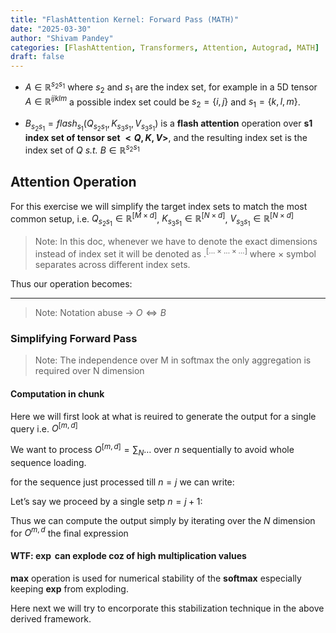 ```yaml
---
title: "FlashAttention Kernel: Forward Pass (MATH)"
date: "2025-03-30"
author: "Shivam Pandey"
categories: [FlashAttention, Transformers, Attention, Autograd, MATH]
draft: false
---
```


<!-- # Flash Attention Kernel: Math & Implementation -->

- $A \in \mathbb{R}^{s_2 s_1}$ where $s_2$ and $s_1$ are the index set, for example in a 5D tensor $A \in \mathbb{R}^{ijklm}$ a possible index set could be $s_2 = \{ i, j \}$ and $s_1 = \{k, l, m \}$.

- $B_{s_2 s_1} = flash_{s_1}(Q_{s_2 s_1}, K_{s_3 s_1}, V_{s_3 s_1})$ is a **flash attention** operation over **s1 index set of tensor set $<Q, K, V>$**, and the resulting index set is the index set of $Q$ *s.t.* $B \in \mathbb{R}^{s_2 s_1}$

## Attention Operation

For this exercise we will simplify the target index sets to match the most common setup, i.e. $Q_{s_2 s_1} \in \mathbb{R}^{[M \times d]}$, $K_{s_3 s_1} \in \mathbb{R}^{[N \times d]}$, $V_{s_3 s_1} \in \mathbb{R}^{[N \times d]}$

> Note: In this doc, whenever we have to denote the exact dimensions instead of index set it will be denoted as $.^{[... \times ... \times \dots]}$ where $\times$ symbol separates across different index sets.

Thus our operation becomes:

\begin{align}
B_{s_2 s_1} = attention_{s_1}(Q_{s_2 s_1}, K_{s_3 s_1}, V_{s_3 s_1}) \\
B^{[M \times d]} = attention_{d}(Q^{[M \times d]}, K^{[N \times d]}, V^{[N \times d]})
\end{align}

***

\begin{align}
S^{[M \times N]} = Q @ K^T = Q *_{(M \times d, N \times d, M \times N)} K \in \mathbb{R}^{[M \times N]} \\
S_{rmax}^{M} = \max_{N} S^{[M \times N]} \in \mathbb{R}^{M} \\
S_{rm}^{[m, n]} = S^{[m, n]} - S_{rmax}^{m} \forall [m, n] \in [M \times N]  \\
P^{[M \times N]} = softmax_{N}(S_{rm}^{[M \times N]}) \\
O^{[M \times d]} = P @ V = P *_{(M \times N, N \times d, M \times d)} V \in \mathbb{R}^{[M \times d]}
\end{align}

> Note: Notation abuse -> $O \iff B$

### Simplifying Forward Pass

\begin{align}
P^{[m, n]} = \frac{\exp(S^{[m, n]} - \max_{n}(S^{[m, n]}))}{\sum_n \exp(S^{[m, n]} - \max_{n}(S^{[m, n]}))} = \frac{\exp(S^{[m, n]})}{\sum_n \exp(S^{[m, n]})}
\end{align}

> Note: The independence over M in softmax the only aggregation is required over N dimension

#### Computation in chunk

Here we will first look at what is reuired to generate the output for a single query i.e. $O^{[m, d]}$

\begin{align}
O^{[m, d]} = P_m *_{(N, N \times d, d)} V = \sum_n P^{[m, n]} \cdot V^{[n, d]} \\
P^{[m, n]} = softmax_{n}(S^{[m, n]}) = \frac{\exp(S^{[m, n]})}{\sum_n \exp(S^{[m, n]})} \\
O^{[m, d]} = \sum_n P^{[m, n]} \cdot V^{[n, d]} = \sum_n \frac{\exp(S^{[m, n]})}{\sum_n \exp(S^{[m, n]})} \cdot V^{[n, d]} \\
= \frac{1}{\sum_n \exp(S^{[m, n]})}\sum_n \exp(S^{[m, n]}) \cdot V^{[n, d]}
\end{align}

We want to process $O^{[m, d]} = \sum_N \dots$ over $n$ sequentially to avoid whole sequence loading.

for the sequence just processed till $n = j$ we can write:
\begin{align}
O^{[m, d]}_j = \frac{1}{\sum_{n\in[0 \dots j]} \exp(S^{[m, n]})}\sum_{n\in[0 \dots j]} \exp(S^{[m, n]}) \cdot V^{[n, d]} = \frac{1}{l_j} u_j
\end{align}

Let's say we proceed by a single setp $n = j+1$:
\begin{align}
O^{[m, d]}_{j+1} = \frac{1}{\sum_{n\in[0 \dots j, j+1]} \exp(S^{[m, n]})}\sum_{n\in[0 \dots j, j+1]} \exp(S^{[m, n]}) \cdot V^{[n, d]}\\
= \frac{1}{l_j + \exp(S^{[m, n=j+1]})} (u_j + \exp(S^{[m, n=j+1]}) \cdot V^{[n=j+1, d]}) \\
= \frac{O^{[m, d]}_{j} * l_j}{l_{j+1}} + \frac{\exp(S^{[m, n=j+1]}) \cdot V^{[n=j+1, d]}}{l_{j+1}}
\end{align}

Thus we can compute the output simply by iterating over the $N$ dimension for $O^{m, d}$ the final expression

\begin{align}
O^{[m, d]}_{0} =  \frac{\exp(S^{[m, n=0]}) \cdot V^{[n=0, d]}}{l_{0}}\\
O^{[m, d]}_{j+1} = \frac{O^{[m, d]}_{j} * l_j}{l_{j+1}} + \frac{\exp(S^{[m, n=j+1]}) \cdot V^{[n=j+1, d]}}{l_{j+1}} \\
l_0 = exp(S^{[m, n=0]}) \\
l_{j+1} = l_j + exp(S^{[m, n=j+1]})
\end{align}

#### WTF: $\exp$ can explode coz of high multiplication values

**max** operation is used for numerical stability of the **softmax** especially keeping **exp** from exploding.

Here next we will try to encorporate this stabilization technique in the above derived framework.

\begin{align}
m_0 = S^{[m, n=0]} \\
m_{j+1} = \max(m_j, S^{[m, n=j+1]}) \\
l_0 = \exp(S^{[m, n=0]} - m_0) \\
l_{j+1} = \sum_{n\in[0 \dots j, j+1]}\exp(S^{[m, n]} - m_{j+1}) \\
l_{j+1} = \frac{exp(-m_{j})}{\exp(m_{j+1} - m_{j})}\sum_{n\in[0 \dots j]}\exp(S^{[m, n]}) + \exp(S^{[m, n=j+1]} - m_{j+1}) \\
l_{j+1} = l_{j}\exp(m_{j} - m_{j+1}) + \exp(S^{[m, n=j+1]} - m_{j+1}) \\
O^{[m, d]}_{0} = \frac{\exp(S^{[m, n=0]} - m_{0}) \cdot V^{[n=0, d]}}{l_{0}} \\
O^{[m, d]}_{j+1} = \frac{O^{[m, d]}_{j} * l_j}{l_{j+1}} + \frac{\exp(S^{[m, n=j+1]} - m_{j+1}) \cdot V^{[n=j+1, d]}}{l_{j+1}} \\
\end{align}
